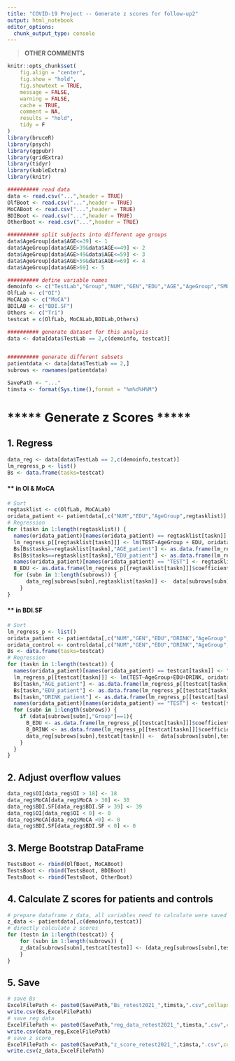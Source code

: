 ```yaml
---
title: "COVID-19 Project -- Generate z scores for follow-up2"
output: html_notebook
editor_options: 
  chunk_output_type: console
---
```

> __OTHER COMMENTS__
 
```r
knitr::opts_chunk$set(
	fig.align = "center",
	fig.show = "hold",
	fig.showtext = TRUE,
	message = FALSE,
	warning = FALSE,
	cache = TRUE,
	comment = NA,
	results = "hold",
	tidy = F
)
library(bruceR)
library(psych)
library(ggpubr)
library(gridExtra)
library(tidyr)
library(kableExtra)
library(knitr)

########## read data
data <- read.csv("...",header = TRUE)
OlfBoot <- read.csv("...",header = TRUE)
MoCABoot <- read.csv("...",header = TRUE)
BDIBoot <- read.csv("...",header = TRUE)
OtherBoot <- read.csv("...",header = TRUE)

########## split subjects into different age groups
data$AgeGroup[data$AGE<=39] <- 1
data$AgeGroup[data$AGE>39&data$AGE<=49] <- 2
data$AgeGroup[data$AGE>49&data$AGE<=59] <- 3
data$AgeGroup[data$AGE>59&data$AGE<=69] <- 4
data$AgeGroup[data$AGE>69] <- 5

########## define variable names
demoinfo <- c("TestLab","Group","NUM","GEN","EDU","AGE","AgeGroup","SMOKE","DRINK")
OlfLab <- c("OI")
MoCALab <- c("MoCA")
BDILAB <- c("BDI.SF")
Others <- c("Tri")
testcat = c(OlfLab, MoCALab,BDILab,Others)

########## generate dataset for this analysis
data <- data[data$TestLab == 2,c(demoinfo, testcat)]


########## generate different subsets
patientdata <- data[data$TestLab == 2,]
subrows <- rownames(patientdata)

SavePath <- "..."
timsta <- format(Sys.time(),format = "%m%d%H%M")


```
# ***** Generate z Scores *****
## 1. Regress 
```r
data_reg <- data[data$TestLab == 2,c(demoinfo,testcat)]
lm_regress_p <- list()
Bs <- data.frame(tasks=testcat)
```
#### ** in OI & MoCA
```r
# Sort
regtasklist <- c(OlfLab, MoCALab)
oridata_patient <- patientdata[,c("NUM","EDU","AgeGroup",regtasklist)] 
# Regression
for (taskn in 1:length(regtasklist)) {
  names(oridata_patient)[names(oridata_patient) == regtasklist[taskn]] <- "TEST"
  lm_regress_p[[regtasklist[taskn]]] <- lm(TEST~AgeGroup + EDU, oridata_patient)
  Bs[Bs$tasks==regtasklist[taskn],"AGE_patient"] <- as.data.frame(lm_regress_p[[regtasklist[taskn]]]$coefficients)["AgeGroup",1]
  Bs[Bs$tasks==regtasklist[taskn],"EDU_patient"] <- as.data.frame(lm_regress_p[[regtasklist[taskn]]]$coefficients)["EDU",1]
  names(oridata_patient)[names(oridata_patient) == "TEST"] <- regtasklist[taskn]
  B_EDU <- as.data.frame(lm_regress_p[[regtasklist[taskn]]]$coefficients)["EDU",1]
  for (subn in 1:length(subrows)) {
      data_reg[subrows[subn],regtasklist[taskn]] <-  data[subrows[subn],regtasklist[taskn]] - B_EDU * (data[subrows[subn],"EDU"] - 12.23177)
    }
}
```
#### ** in BDI.SF
```r
# Sort
lm_regress_p <- list()
oridata_patient <- patientdata[,c("NUM","GEN","EDU","DRINK","AgeGroup",testcat)] 
oridata_control <- controldata[,c("NUM","GEN","EDU","DRINK","AgeGroup",testcat)]
Bs <- data.frame(tasks=testcat)
# Regression
for (taskn in 1:length(testcat)) {
  names(oridata_patient)[names(oridata_patient) == testcat[taskn]] <- "TEST"
  lm_regress_p[[testcat[taskn]]] <- lm(TEST~AgeGroup+EDU+DRINK, oridata_patient)
  Bs[taskn,"AGE_patient"] <- as.data.frame(lm_regress_p[[testcat[taskn]]]$coefficients)["AgeGroup",1]
  Bs[taskn,"EDU_patient"] <- as.data.frame(lm_regress_p[[testcat[taskn]]]$coefficients)["EDU",1]
  Bs[taskn,"DRINK_patient"] <- as.data.frame(lm_regress_p[[testcat[taskn]]]$coefficients)["DRINK",1]
  names(oridata_patient)[names(oridata_patient) == "TEST"] <- testcat[taskn]
  for (subn in 1:length(subrows)) {
    if (data[subrows[subn],"Group"]==1){
      B_EDU <- as.data.frame(lm_regress_p[[testcat[taskn]]]$coefficients)["EDU",1]
      B_DRINK <- as.data.frame(lm_regress_p[[testcat[taskn]]]$coefficients)["DRINK",1]
      data_reg[subrows[subn],testcat[taskn]] <-  data[subrows[subn],testcat[taskn]] - B_EDU * (data[subrows[subn],"EDU"] - 12.23177) - B_DRINK * (data[subrows[subn],"DRINK"] - 0)
    }
  }
}
```
## 2. Adjust overflow values
```r
data_reg$OI[data_reg$OI > 18] <- 18
data_reg$MoCA[data_reg$MoCA > 30] <- 30
data_reg$BDI.SF[data_reg$BDI.SF > 39] <- 39
data_reg$OI[data_reg$OI < 0] <- 0
data_reg$MoCA[data_reg$MoCA <0] <- 0
data_reg$BDI.SF[data_reg$BDI.SF < 0] <- 0
```
## 3. Merge Bootstrap DataFrame
```r
TestsBoot <- rbind(OlfBoot, MoCABoot)
TestsBoot <- rbind(TestsBoot, BDIBoot)
TestsBoot <- rbind(TestsBoot, OtherBoot)
```
## 4. Calculate Z scores for patients and controls
```r
# prepare dataframe z_data, all variables need to calculate were saved to z_data
z_data <- patientdata[,c(demoinfo,testcat)]
# directly calculate z scores 
for (testn in 1:length(testcat)) {
    for (subn in 1:length(subrows)) {
    z_data[subrows[subn],testcat[testn]] <- (data_reg[subrows[subn],testcat[testn]]-TestsBoot[TestsBoot$Tests==testcat[testn],paste0("AG", data_reg[subrows[subn],"AgeGroup"], "_Mean", collapse = NULL)])/TestsBoot[TestsBoot$Tests==testcat[testn],paste0("AG", data_reg[subrows[subn],"AgeGroup"], "_SD", collapse = NULL)]
    }
}
```
## 5. Save
```r
# save Bs
ExcelFilePath <- paste0(SavePath,"Bs_retest2021_",timsta,".csv",collapse = NULL)
write.csv(Bs,ExcelFilePath)
# save reg data
ExcelFilePath <- paste0(SavePath,"reg_data_retest2021_",timsta,".csv",collapse = NULL)
write.csv(data_reg,ExcelFilePath)
# save z score
ExcelFilePath <- paste0(SavePath,"z_score_retest2021_",timsta,".csv",collapse = NULL)
write.csv(z_data,ExcelFilePath)
```





